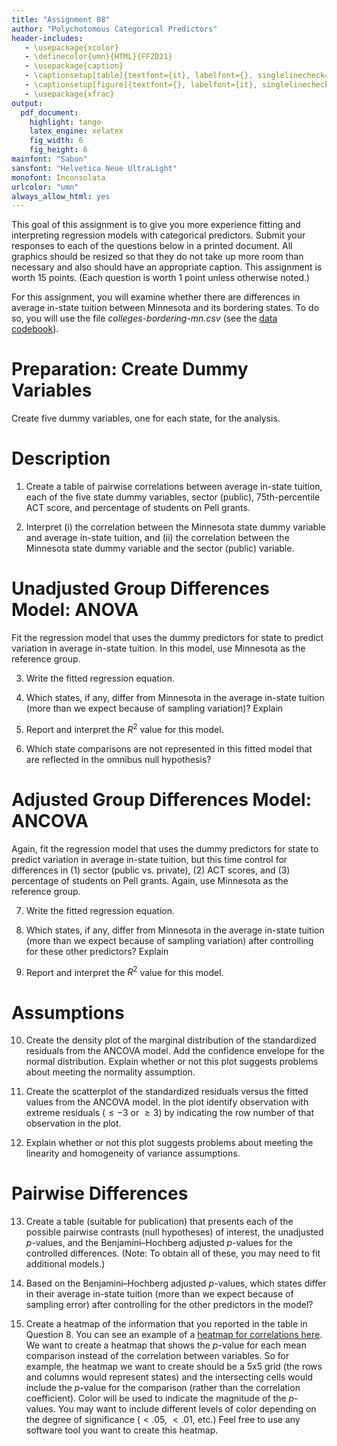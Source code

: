 ```yaml
---
title: "Assignment 08"
author: "Polychotomous Categorical Predictors"
header-includes:
   - \usepackage{xcolor}
   - \definecolor{umn}{HTML}{FF2D21}
   - \usepackage{caption}
   - \captionsetup[table]{textfont={it}, labelfont={}, singlelinecheck=false, labelsep=newline}
   - \captionsetup[figure]{textfont={}, labelfont={it}, singlelinecheck=false, labelsep=period}
   - \usepackage{xfrac}
output: 
  pdf_document:
    highlight: tango
    latex_engine: xelatex
    fig_width: 6
    fig_height: 6
mainfont: "Sabon"
sansfont: "Helvetica Neue UltraLight"
monofont: Inconsolata
urlcolor: "umn"
always_allow_html: yes
---
```


\frenchspacing

This goal of this assignment is to give you more experience fitting and interpreting regression models with categorical predictors. Submit your responses to each of the questions below in a printed document. All graphics should be resized so that they do not take up more room than necessary and also should have an appropriate caption. This assignment is worth 15 points. (Each question is worth 1 point unless otherwise noted.)

For this assignment, you will examine whether there are differences in average in-state tuition between Minnesota and its bordering states. To do so, you will use the file *colleges-bordering-mn.csv* (see the [data codebook](http://zief0002.github.io/epsy-8251/codebooks/colleges-bordering-mn.html)).


# Preparation: Create Dummy Variables

Create five dummy variables, one for each state, for the analysis.

# Description

1. Create a table of pairwise correlations between average in-state tuition, each of the five state dummy variables, sector (public), 75th-percentile ACT score, and percentage of students on Pell grants.

2. Interpret (i) the correlation between the Minnesota state dummy variable and average in-state tuition, and (ii) the correlation between the Minnesota state dummy variable and the sector (public) variable.


# Unadjusted Group Differences Model: ANOVA

Fit the regression model that uses the dummy predictors for state to predict variation in average in-state tuition. In this model, use Minnesota as the reference group.

3. Write the fitted regression equation.

4. Which states, if any, differ from Minnesota in the average in-state tuition (more than we expect because of sampling variation)? Explain

5. Report and interpret the $R^2$ value for this model.

6. Which state comparisons are not represented in this fitted model that are reflected in the omnibus null hypothesis?

# Adjusted Group Differences Model: ANCOVA

Again, fit the regression model that uses the dummy predictors for state to predict variation in average in-state tuition, but this time control for differences in (1) sector (public vs. private), (2) ACT scores, and (3) percentage of students on Pell grants. Again, use Minnesota as the reference group.

7. Write the fitted regression equation.

8. Which states, if any, differ from Minnesota in the average in-state tuition (more than we expect because of sampling variation) after controlling for these other predictors? Explain

9. Report and interpret the $R^2$ value for this model.

# Assumptions

10. Create the density plot of the marginal distribution of the standardized residuals from the ANCOVA model. Add the confidence envelope for the normal distribution. Explain whether or not this plot suggests problems about meeting the normality assumption.

11. Create the scatterplot of the standardized residuals versus the fitted values from the ANCOVA model. In the plot identify observation with extreme residuals ($\leq-3$ or $\geq3$) by indicating  the row number of that observation in the plot.

12. Explain whether or not this plot suggests problems about meeting the linearity and homogeneity of variance assumptions.


# Pairwise Differences

13. Create a table (suitable for publication) that presents each of the possible pairwise contrasts (null hypotheses) of interest, the unadjusted _p_-values, and the Benjamini--Hochberg adjusted _p_-values for the controlled differences. (Note: To obtain all of these, you may need to fit additional models.)

14. Based on the Benjamini--Hochberg adjusted _p_-values, which states differ in their average in-state tuition (more than we expect because of sampling error) after controlling for the other predictors in the model?

15. Create a heatmap of the information that you reported in the table in Question 8. You can see an example of a [heatmap for correlations here](https://developer.ibm.com/predictiveanalytics/wp-content/uploads/sites/48/2011/12/heatmap_corr1.png). We want to create a heatmap that shows the *p*-value for each mean comparison instead of the correlation between variables. So for example, the heatmap we want to create should be a 5x5 grid (the rows and columns would represent states) and the intersecting cells would include the *p*-value for the comparison (rather than the correlation coefficient). Color will be used to indicate the magnitude of the *p*-values. You may want to include different levels of color depending on the degree of significance ($<.05$, $<.01$, etc.) Feel free to use any software tool you want to create this heatmap.




